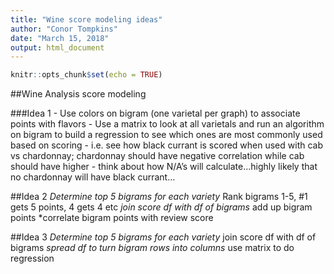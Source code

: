```yaml
---
title: "Wine score modeling ideas"
author: "Conor Tompkins"
date: "March 15, 2018"
output: html_document
---
```


```r
knitr::opts_chunk$set(echo = TRUE)
```

##Wine Analysis score modeling

###Idea 1
- Use colors on bigram (one varietal per graph) to associate points with flavors
- Use a matrix to look at all varietals and run an algorithm on bigram to build a regression to see which ones are most commonly used based on scoring
- i.e. see how black currant is scored when used with cab vs chardonnay; chardonnay should have negative correlation while cab should have higher
- think about how N/A's will calculate...highly likely that no chardonnay will have black currant...

##Idea 2
*Determine top 5 bigrams for each variety
*Rank bigrams 1-5, #1 gets 5 points, 4 gets 4 etc
*join score df with df of bigrams
*add up bigram points
*correlate bigram points with review score

##Idea 3
*Determine top 5 bigrams for each variety
*join score df with df of bigrams
*spread df to turn bigram rows into columns
*use matrix to do regression